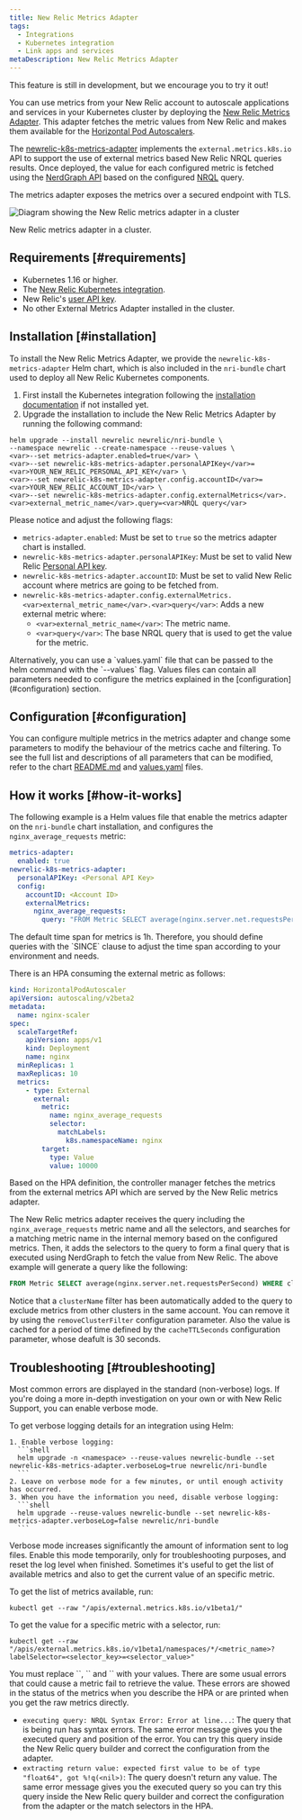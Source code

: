 ```yaml
---
title: New Relic Metrics Adapter
tags:
  - Integrations
  - Kubernetes integration
  - Link apps and services
metaDescription: New Relic Metrics Adapter
---
```


<Callout title="BETA FEATURE">
This feature is still in development, but we encourage you to try it out!
</Callout>

You can use metrics from your New Relic account to autoscale applications and services in your Kubernetes cluster by deploying the [New Relic Metrics Adapter](https://github.com/newrelic/newrelic-k8s-metrics-adapter). This adapter fetches the metric values from New Relic and makes them available for the [Horizontal Pod Autoscalers](https://kubernetes.io/docs/tasks/run-application/horizontal-pod-autoscale/).

The [newrelic-k8s-metrics-adapter](https://github.com/newrelic/newrelic-k8s-metrics-adapter) implements the `external.metrics.k8s.io` API to support the use of external metrics based New Relic NRQL queries results. Once deployed, the value for each configured metric is fetched using the [NerdGraph API](https://docs.newrelic.com/docs/apis/nerdgraph/get-started/introduction-new-relic-nerdgraph/) based on the configured [NRQL](https://docs.newrelic.com/docs/query-your-data/nrql-new-relic-query-language/) query.

The metrics adapter exposes the metrics over a secured endpoint with TLS.

![Diagram showing the New Relic metrics adapter in a cluster](./images/adapter-diagram.svg "Diagram showing the newrelic metrics adapter in a cluster")

<figcaption>
  New Relic metrics adapter in a cluster.
</figcaption>

## Requirements [#requirements]

- Kubernetes 1.16 or higher.
- The [New Relic Kubernetes integration](/docs/integrations/kubernetes-integration/installation/kubernetes-integration-install-configure).
- New Relic's [user API key](/docs/apis/intro-apis/new-relic-api-keys/#user-api-key).
- No other External Metrics Adapter installed in the cluster.

## Installation [#installation]

To install the New Relic Metrics Adapter, we provide the `newrelic-k8s-metrics-adapter` Helm chart, which is also included in the `nri-bundle` chart used to deploy all New Relic Kubernetes components.

1. First install the Kubernetes integration following the [installation documentation](https://docs.newrelic.com/docs/kubernetes-pixie/kubernetes-integration/installation/kubernetes-integration-install-configure/#installer) if not installed yet.
2. Upgrade the installation to include the New Relic Metrics Adapter by running the following command:

```
helm upgrade --install newrelic newrelic/nri-bundle \
--namespace newrelic --create-namespace --reuse-values \
<var>--set metrics-adapter.enabled=true</var> \
<var>--set newrelic-k8s-metrics-adapter.personalAPIKey</var>=<var>YOUR_NEW_RELIC_PERSONAL_API_KEY</var> \
<var>--set newrelic-k8s-metrics-adapter.config.accountID</var>=<var>YOUR_NEW_RELIC_ACCOUNT_ID</var> \
<var>--set newrelic-k8s-metrics-adapter.config.externalMetrics</var>.<var>external_metric_name</var>.query=<var>NRQL query</var> 
```

Please notice and adjust the following flags:
- `metrics-adapter.enabled`: Must be set to `true` so the metrics adapter chart is installed.
- `newrelic-k8s-metrics-adapter.personalAPIKey`: Must be set to valid New Relic [Personal API key](https://docs.newrelic.com/docs/apis/intro-apis/new-relic-api-keys/#user-api-key).
- `newrelic-k8s-metrics-adapter.accountID`: Must be set to valid New Relic account where metrics are going to be fetched from.
- `newrelic-k8s-metrics-adapter.config.externalMetrics.<var>external_metric_name</var>.<var>query</var>`: Adds a new external metric where:
  - `<var>external_metric_name</var>`: The metric name.
  - `<var>query</var>`: The base NRQL query that is used to get the value for the metric.

<Callout variant="tip">
  Alternatively, you can use a `values.yaml` file that can be passed to the helm command with the `--values` flag.
  Values files can contain all parameters needed to configure the metrics explained in the [configuration](#configuration) section.
</Callout>

## Configuration [#configuration]

You can configure multiple metrics in the metrics adapter and change some parameters to modify the behaviour of the metrics cache and filtering. To see the full list and descriptions of all parameters that can be modified, refer to the chart [README.md](https://github.com/newrelic/helm-charts/blob/master/charts/newrelic-k8s-metrics-adapter/README.md) and [values.yaml](https://github.com/newrelic/helm-charts/blob/master/charts/newrelic-k8s-metrics-adapter/values.yaml) files.

## How it works [#how-it-works]

The following example is a Helm values file that enable the metrics adapter on the `nri-bundle` chart installation, and configures the `nginx_average_requests` metric:

```yaml
metrics-adapter:
  enabled: true
newrelic-k8s-metrics-adapter:
  personalAPIKey: <Personal API Key>
  config:
    accountID: <Account ID>
    externalMetrics:
      nginx_average_requests:
        query: "FROM Metric SELECT average(nginx.server.net.requestsPerSecond) SINCE 2 MINUTES AGO"
```

<Callout variant="caution">
The default time span for metrics is 1h. Therefore, you should define queries with the `SINCE` clause to adjust the time span according to your environment and needs.
</Callout>

There is an HPA consuming the external metric as follows:

```yaml
kind: HorizontalPodAutoscaler
apiVersion: autoscaling/v2beta2
metadata:
  name: nginx-scaler
spec:
  scaleTargetRef:
    apiVersion: apps/v1
    kind: Deployment
    name: nginx
  minReplicas: 1
  maxReplicas: 10
  metrics:
    - type: External
      external:
        metric:
          name: nginx_average_requests
          selector:
            matchLabels: 
              k8s.namespaceName: nginx
        target:
          type: Value 
          value: 10000
```

Based on the HPA definition, the controller manager fetches the metrics from the external metrics API which are served by the New Relic metrics adapter.

The New Relic metrics adapter receives the query including the `nginx_average_requests` metric name and all the selectors, and searches for a matching metric name in the internal memory based on the configured metrics. Then, it adds the selectors to the query to form a final query that is executed using NerdGraph to fetch the value from New Relic. The above example will generate a query like the following:

```sql
FROM Metric SELECT average(nginx.server.net.requestsPerSecond) WHERE clusterName=<clusterName> AND `k8s.namespaceName`='nginx' SINCE 2 MINUTES AGO
```

Notice that a `clusterName` filter has been automatically added to the query to exclude metrics from other clusters in the same account. You can remove it by using the `removeClusterFilter` configuration parameter. Also the value is cached for a period of time defined by the `cacheTTLSeconds` configuration parameter, whose deafult is 30 seconds.

## Troubleshooting [#troubleshooting]

<CollapserGroup>
  <Collapser
    className="freq-link"
    id="verbose-helm"
    title="Get verbose logs"
  >
  Most common errors are displayed in the standard (non-verbose) logs. If you're doing a more in-depth investigation on your own or with New Relic Support, you can enable verbose mode.

  To get verbose logging details for an integration using Helm:

    1. Enable verbose logging:
      ```shell
      helm upgrade -n <namespace> --reuse-values newrelic-bundle --set newrelic-k8s-metrics-adapter.verboseLog=true newrelic/nri-bundle
      ```
    2. Leave on verbose mode for a few minutes, or until enough activity has occurred.
    3. When you have the information you need, disable verbose logging:
      ```shell
      helm upgrade --reuse-values newrelic-bundle --set newrelic-k8s-metrics-adapter.verboseLog=false newrelic/nri-bundle
      ```
  <Callout variant="caution">
    Verbose mode increases significantly the amount of information sent to log files. Enable this mode temporarily, only for troubleshooting purposes, and reset the log level when finished.
  </Callout>

  </Collapser>
  <Collapser
    className="freq-link"
    id="verbose-helm"
    title="Get raw metrics"
  >
  Sometimes it's useful to get the list of available metrics and also to get the current value of an specific metric.

  To get the list of metrics available, run:

  ```shell
  kubectl get --raw "/apis/external.metrics.k8s.io/v1beta1/"
  ```

  To get the value for a specific metric with a selector, run:

  ```shell
  kubectl get --raw "/apis/external.metrics.k8s.io/v1beta1/namespaces/*/<metric_name>?labelSelector=<selector_key>=<selector_value>"
  ```

  <Callout variant="tip">
  You must replace `<metric_name>`, `<selector_key>` and `<selector_value>` with your values.
  </Callout>

  </Collapser>
  <Collapser
    className="freq-link"
    id="verbose-helm"
    title="Metrics not working"
  >
  There are some usual errors that could cause a metric fail to retrieve the value. These errors are showed in the status of the metrics when you describe the HPA or are printed when you get the raw metrics directly.

  - `executing query: NRQL Syntax Error: Error at line...`: The query that is being run has syntax errors. The same error message gives you the executed query and position of the error. You can try this query inside the New Relic query builder and correct the configuration from the adapter.
  - `extracting return value: expected first value to be of type "float64", got %!q(<nil>)`: The query doesn't return any value. The same error message gives you the executed query so you can try this query inside the New Relic query builder and correct the configuration from the adapter or the match selectors in the HPA.


  </Collapser>
</CollapserGroup>
